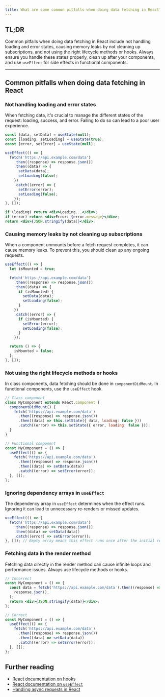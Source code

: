 ```yaml
---
title: What are some common pitfalls when doing data fetching in React?
---
```


## TL;DR

Common pitfalls when doing data fetching in React include not handling loading and error states, causing memory leaks by not cleaning up subscriptions, and not using the right lifecycle methods or hooks. Always ensure you handle these states properly, clean up after your components, and use `useEffect` for side effects in functional components.

---

## Common pitfalls when doing data fetching in React

### Not handling loading and error states

When fetching data, it's crucial to manage the different states of the request: loading, success, and error. Failing to do so can lead to a poor user experience.

```jsx
const [data, setData] = useState(null);
const [loading, setLoading] = useState(true);
const [error, setError] = useState(null);

useEffect(() => {
  fetch('https://api.example.com/data')
    .then((response) => response.json())
    .then((data) => {
      setData(data);
      setLoading(false);
    })
    .catch((error) => {
      setError(error);
      setLoading(false);
    });
}, []);

if (loading) return <div>Loading...</div>;
if (error) return <div>Error: {error.message}</div>;
return <div>{JSON.stringify(data)}</div>;
```

### Causing memory leaks by not cleaning up subscriptions

When a component unmounts before a fetch request completes, it can cause memory leaks. To prevent this, you should clean up any ongoing requests.

```jsx
useEffect(() => {
  let isMounted = true;

  fetch('https://api.example.com/data')
    .then((response) => response.json())
    .then((data) => {
      if (isMounted) {
        setData(data);
        setLoading(false);
      }
    })
    .catch((error) => {
      if (isMounted) {
        setError(error);
        setLoading(false);
      }
    });

  return () => {
    isMounted = false;
  };
}, []);
```

### Not using the right lifecycle methods or hooks

In class components, data fetching should be done in `componentDidMount`. In functional components, use the `useEffect` hook.

```jsx
// Class component
class MyComponent extends React.Component {
  componentDidMount() {
    fetch('https://api.example.com/data')
      .then((response) => response.json())
      .then((data) => this.setState({ data, loading: false }))
      .catch((error) => this.setState({ error, loading: false }));
  }
}

// Functional component
const MyComponent = () => {
  useEffect(() => {
    fetch('https://api.example.com/data')
      .then((response) => response.json())
      .then((data) => setData(data))
      .catch((error) => setError(error));
  }, []);
};
```

### Ignoring dependency arrays in `useEffect`

The dependency array in `useEffect` determines when the effect runs. Ignoring it can lead to unnecessary re-renders or missed updates.

```jsx
useEffect(() => {
  fetch('https://api.example.com/data')
    .then((response) => response.json())
    .then((data) => setData(data))
    .catch((error) => setError(error));
}, []); // Empty array means this effect runs once after the initial render
```

### Fetching data in the render method

Fetching data directly in the render method can cause infinite loops and performance issues. Always use lifecycle methods or hooks.

```jsx
// Incorrect
const MyComponent = () => {
  const data = fetch('https://api.example.com/data').then((response) =>
    response.json(),
  );
  return <div>{JSON.stringify(data)}</div>;
};

// Correct
const MyComponent = () => {
  useEffect(() => {
    fetch('https://api.example.com/data')
      .then((response) => response.json())
      .then((data) => setData(data))
      .catch((error) => setError(error));
  }, []);
};
```

## Further reading

- [React documentation on hooks](https://react.dev/reference/react/hooks)
- [React documentation on `useEffect`](https://react.dev/reference/react/useEffect)
- [Handling async requests in React](https://www.robinwieruch.de/react-hooks-fetch-data)
